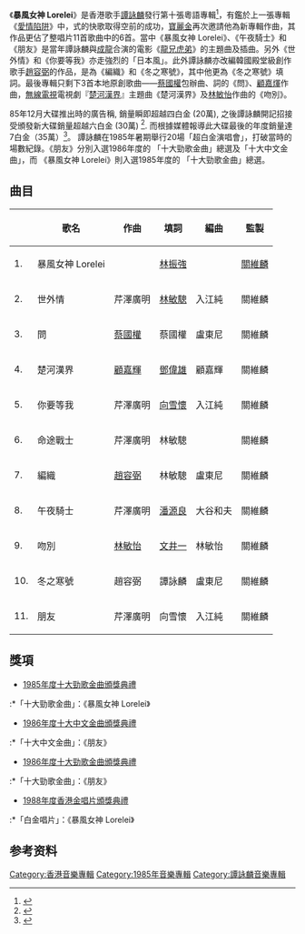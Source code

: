 {{Album infobox | 
|  Name        = 暴風女神 Lorelei
|  Type        = [[專輯|專輯]]
|  Artist      = [[譚詠麟|譚詠麟]]
|  Cover       = 暴風女神 Lorelei.jpg
|  Background  = 
|  Released    = 1985年12月12日
|  Recorded    = 1985年
|  Genre       = [[粵語流行音樂|粵語流行音樂]]
|  Length      = 
|  Label       = [[寶麗金|寶麗金]]
|  Number      =
|  Producer    = [[關維麟|關維麟]]
|  Reviews     = 
|  Last album  = [[愛情陷阱|愛情陷阱]]<br />（1985）
|  This album  = '''暴風女神 Lorelei'''<br />（1985）
|  Next album  = [[第一滴淚|第一滴淚]]<br />（1986）
}}

《'''暴風女神 Lorelei'''》是香港歌手[[譚詠麟|譚詠麟]]發行第十張粵語專輯<ref>{{Cite book|title=谭咏麟金曲100|last=孟欣主编|first=|publisher=北京：现代出版社|year=2006.08|isbn=7-80188-737-9|location=|pages=}}</ref>，有鑑於上一張專輯《[[愛情陷阱|愛情陷阱]]》中，{{link-ja|芹澤廣明|芹澤廣明}}式的快歌取得空前的成功，[[寶麗金|寶麗金]]再次邀請他為新專輯作曲，其作品更佔了整唱片11首歌曲中的6首。當中《暴風女神 Lorelei》、《午夜騎士》和《朋友》是當年譚詠麟與[[成龍|成龍]]合演的電影《[[龍兄虎弟_(1987年電影)|龍兄虎弟]]》的主題曲及插曲。另外《世外情》和《你要等我》亦走強烈的「日本風」。此外譚詠麟亦改編韓國殿堂級創作歌手[[趙容弼|趙容弼]]的作品，是為《編織》和《冬之寒號》，其中他更為《冬之寒號》填詞。最後專輯只剩下3首本地原創歌曲——[[蔡國權|蔡國權]]包辦曲、詞的《問》、[[顧嘉煇|顧嘉煇]]作曲，[[無線電視|無線電視]]電視劇『[[楚河漢界|楚河漢界]]』主題曲《楚河漢界》及[[林敏怡|林敏怡]]作曲的《吻別》。

85年12月大碟推出時的廣告稱, 銷量瞬即超越四白金 (20萬), 之後譚詠麟開記招接受頒發新大碟銷量超越六白金 (30萬) <ref>{{Cite web|title=come back to love: 譚詠麟 - 暴風女神Lorelei (1985/86) 廣告&銷量|url=http://comebacktolove.blogspot.com/2014/06/lorelei-1985_25.html|access-date=2021-12-11|work=come back to love|archive-date=2021-12-11|archive-url=https://web.archive.org/web/20211211083438/http://comebacktolove.blogspot.com/2014/06/lorelei-1985_25.html|dead-url=no}}</ref>. 而根據媒體報導此大碟最後的年度銷量達7白金（35萬）<ref>{{Cite web|title=譚詠麟80年代唱片回顧|url=http://news.stheadline.com/figure/?id=439|access-date=2021-12-11|archive-date=2021-12-11|archive-url=https://web.archive.org/web/20211211054135/http://news.stheadline.com/figure/?id=439|dead-url=no}}</ref>。 譚詠麟在1985年暑期舉行20場「超白金演唱會」，打破當時的場數紀錄。《朋友》分別入選1986年度的 「十大勁歌金曲」總選及「十大中文金曲」，而 《暴風女神 Lorelei》則入選1985年度的 「十大勁歌金曲」總選。

== 曲目 ==
{| class="wikitable" width="45%"
|-
!
!歌名
!作曲
!填詞
!編曲
!監製
|-
| 1. || 暴風女神 Lorelei|| {{link-ja|芹澤廣明|芹澤廣明}} || [[林振強|林振強]] || {{link-ja|入江純|ひろえ純}} || [[關維麟|關維麟]]
|-
| 2. || 世外情 || 芹澤廣明 || [[林敏驄|林敏驄]] || 入江純 || 關維麟 
|-
| 3. || 問 || [[蔡國權|蔡國權]] || 蔡國權 || 盧東尼 || 關維麟
|-
| 4. || 楚河漢界 || [[顧嘉輝|顧嘉輝]] || [[鄧偉雄|鄧偉雄]] || 顧嘉輝 || 關維麟 
|-
| 5. || 你要等我 || 芹澤廣明 || [[向雪懷|向雪懷]] || 入江純 || 關維麟 
|-
| 6. || 命途戰士 || 芹澤廣明 || 林敏驄 || {{link-ja|大谷和夫|大谷和夫}} || 關維麟
|-
| 7. || 編織 || [[趙容弼|趙容弼]] || 林敏驄 || 盧東尼 || 關維麟
|-
| 8. || 午夜騎士 || 芹澤廣明 || [[潘源良|潘源良]] || 大谷和夫 || 關維麟 
|-
| 9. || 吻別 || [[林敏怡|林敏怡]] || [[文井一|文井一]] || 林敏怡 || 關維麟 
|-
| 10. || 冬之寒號 || 趙容弼 || 譚詠麟 || 盧東尼 || 關維麟
|-
| 11. || 朋友 || 芹澤廣明 || 向雪懷 || 入江純 || 關維麟
|}

== 獎項 ==
*[[1985年度十大勁歌金曲得獎名單|1985年度十大勁歌金曲頒獎典禮]]
:*「十大勁歌金曲」：《暴風女神 Lorelei》
*[[1986年度十大中文金曲得獎名單|1986年度十大中文金曲頒獎典禮]]
:*「十大中文金曲」：《朋友》
*[[1986年度十大勁歌金曲得獎名單|1986年度十大勁歌金曲頒獎典禮]]
:*「十大勁歌金曲」：《朋友》
*[[1988年度香港金唱片頒獎典禮|1988年度香港金唱片頒獎典禮]]
:*「白金唱片」：《暴風女神 Lorelei》

== 参考资料 ==
<references />{{譚詠麟}}

[[Category:香港音樂專輯|Category:香港音樂專輯]]
[[Category:1985年音樂專輯|Category:1985年音樂專輯]]
[[Category:譚詠麟音樂專輯|Category:譚詠麟音樂專輯]]